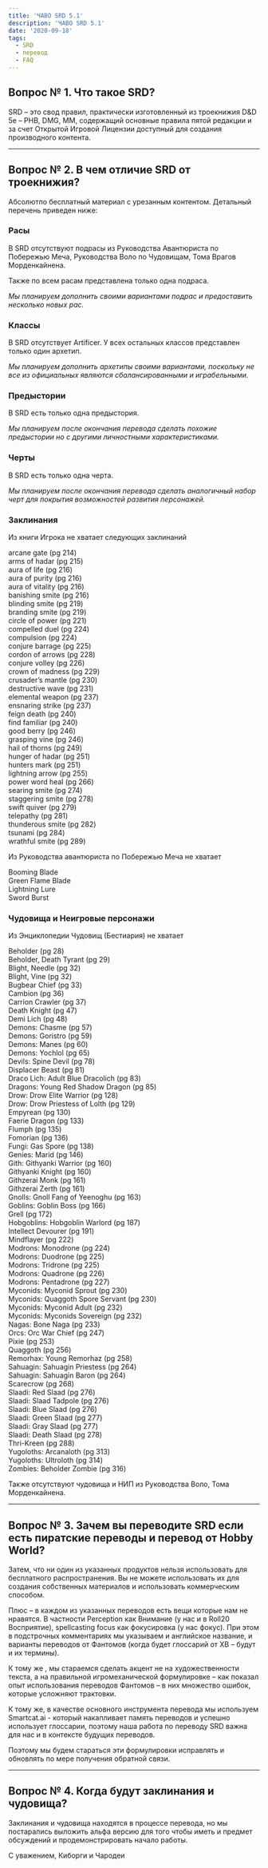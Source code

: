 ```yaml
---
title: 'ЧАВО SRD 5.1'
description: 'ЧАВО SRD 5.1'
date: '2020-09-18'
tags:
  - SRD
  - перевод
  - FAQ
---
```


## Вопрос № 1. Что такое SRD?

SRD – это свод правил, практически изготовленный из троекнижия D&D 5e – PHB, DMG, MM, содержащий основные правила пятой редакции и за счет Открытой Игровой Лицензии доступный для создания производного контента.

---

## Вопрос № 2. В чем отличие SRD от троекнижия?

Абсолютпо бесплатный материал с урезанным контентом. Детальный перечень приведен ниже:

### Расы

В SRD отсутствуют подрасы из Руководства Авантюриста по Побережью Меча, Руководства Воло по Чудовищам, Тома Врагов Морденкайнена.

Также по всем расам представлена только одна подраса.

_Мы планируем дополнить своими вариантами подрас и предоставить несколько новых рас._

### Классы

В SRD отсутствует Artificer. У всех остальных классов представлен только один архетип.

_Мы планируем дополнить архетипы своими вариантами, поскольку не все из официальных являются сбалансированными и играбельными._

### Предыстории

В SRD есть только одна предыстория.

_Мы планируем после окончания перевода сделать похожие предыстории но с другими личностными характеристиками._

### Черты

В SRD есть только одна черта.

_Мы планируем после окончания перевода сделать аналогичный набор черт для покрытия возможностей развития персонажей._

### Заклинания

Из книги Игрока не хватает следующих заклинаний

arcane gate (pg 214)  
arms of hadar (pg 215)  
aura of life (pg 216)  
aura of purity (pg 216)  
aura of vitality (pg 216)  
banishing smite (pg 216)  
blinding smite (pg 219)  
branding smite (pg 219)  
circle of power (pg 221)  
compelled duel (pg 224)  
compulsion (pg 224)  
conjure barrage (pg 225)  
cordon of arrows (pg 228)  
conjure volley (pg 226)  
crown of madness (pg 229)  
crusader’s mantle (pg 230)  
destructive wave (pg 231)  
elemental weapon (pg 237)  
ensnaring strike (pg 237)  
feign death (pg 240)  
find familiar (pg 240)  
good berry (pg 246)  
grasping vine (pg 246)  
hail of thorns (pg 249)  
hunger of hadar (pg 251)  
hunters mark (pg 251)  
lightning arrow (pg 255)  
power word heal (pg 266)  
searing smite (pg 274)  
staggering smite (pg 278)  
swift quiver (pg 279)  
telepathy (pg 281)  
thunderous smite (pg 282)  
tsunami (pg 284)  
wrathful smite (pg 289)

Из Руководства авантюриста по Побережью Меча не хватает

Booming Blade  
Green Flame Blade  
Lightning Lure  
Sword Burst

### Чудовища и Неигровые персонажи

Из Энциклопедии Чудовищ (Бестиария) не хватает

Beholder (pg 28)  
Beholder, Death Tyrant (pg 29)  
Blight, Needle (pg 32)  
Blight, Vine (pg 32)  
Bugbear Chief (pg 33)  
Cambion (pg 36)  
Carrion Crawler (pg 37)  
Death Knight (pg 47)  
Demi Lich (pg 48)  
Demons: Chasme (pg 57)  
Demons: Goristro (pg 59)  
Demons: Manes (pg 60)  
Demons: Yochlol (pg 65)  
Devils: Spine Devil (pg 78)  
Displacer Beast (pg 81)  
Draco Lich: Adult Blue Dracolich (pg 83)  
Dragons: Young Red Shadow Dragon (pg 85)  
Drow: Drow Elite Warrior (pg 128)  
Drow: Drow Priestess of Lolth (pg 129)  
Empyrean (pg 130)  
Faerie Dragon (pg 133)  
Flumph (pg 135)  
Fomorian (pg 136)  
Fungi: Gas Spore (pg 138)  
Genies: Marid (pg 146)  
Gith: Githyanki Warrior (pg 160)  
Githyanki Knight (pg 160)  
Githzerai Monk (pg 161)  
Githzerai Zerth (pg 161)  
Gnolls: Gnoll Fang of Yeenoghu (pg 163)  
Goblins: Goblin Boss (pg 166)  
Grell (pg 172)  
Hobgoblins: Hobgoblin Warlord (pg 187)  
Intellect Devourer (pg 191)  
Mindflayer (pg 222)  
Modrons: Monodrone (pg 224)  
Modrons: Duodrone (pg 225)  
Modrons: Tridrone (pg 225)  
Modrons: Quadrone (pg 226)  
Modrons: Pentadrone (pg 227)  
Myconids: Myconid Sprout (pg 230)  
Myconids: Quaggoth Spore Servant (pg 230)  
Myconids: Myconid Adult (pg 232)  
Myconids: Myconids Sovereign (pg 232)  
Nagas: Bone Naga (pg 233)  
Orcs: Orc War Chief (pg 247)  
Pixie (pg 253)  
Quaggoth (pg 256)  
Remorhax: Young Remorhaz (pg 258)  
Sahuagin: Sahuagin Priestess (pg 264)  
Sahuagin: Sahuagin Baron (pg 264)  
Scarecrow (pg 268)  
Slaadi: Red Slaad (pg 276)  
Slaadi: Slaad Tadpole (pg 276)  
Slaadi: Blue Slaad (pg 276)  
Slaadi: Green Slaad (pg 277)  
Slaadi: Gray Slaad (pg 277)  
Slaadi: Death Slaad (pg 278)  
Thri-Kreen (pg 288)  
Yugoloths: Arcanaloth (pg 313)  
Yugoloths: Ultroloth (pg 314)  
Zombies: Beholder Zombie (pg 316)

Также отсутствуют чудовища и НИП из Руководства Воло, Тома Морденкайнена.

---

## Вопрос № 3. Зачем вы переводите SRD если есть пиратские переводы и перевод от Hobby World?

Затем, что ни один из указанных продуктов нельзя использовать для бесплатного распространения. Вы не можете использовать их для создания собственных материалов и использовать коммерческим способом.

Плюс – в каждом из указанных переводов есть вещи которые нам не нравятся. В частности Perception как Внимание (у нас и в Roll20 Восприятие), spellcasting focus как фокусировка (у нас фокус). При этом в подстрочных комментариях мы указываем и английское название, и варианты переводов от Фантомов (когда будет глоссарий от ХВ – будут и их термины).

К тому же , мы стараемся сделать акцент не на художественности текста, а на правильной игромеханической формулировке – как показал опыт использования переводов Фантомов – в них множество ошибок, которые усложняют трактовки.

К тому же, в качестве основного инструмента перевода мы используем Smartcat.ai - который накапливает память переводов и успешно использует глоссарии, поэтому наша работа по переводу SRD важна для нас и в контексте будущих переводов.

Поэтому мы будем стараться эти формулировки исправлять и обновлять по мере получения обратной связи.

---

## Вопрос № 4. Когда будут заклинания и чудовища?

Заклинания и чудовища находятся в процессе перевода, но мы постарались выложить альфа версию для того чтобы иметь и предмет обсуждений и продемонстрировать начало работы.

С уважением, Киборги и Чародеи
